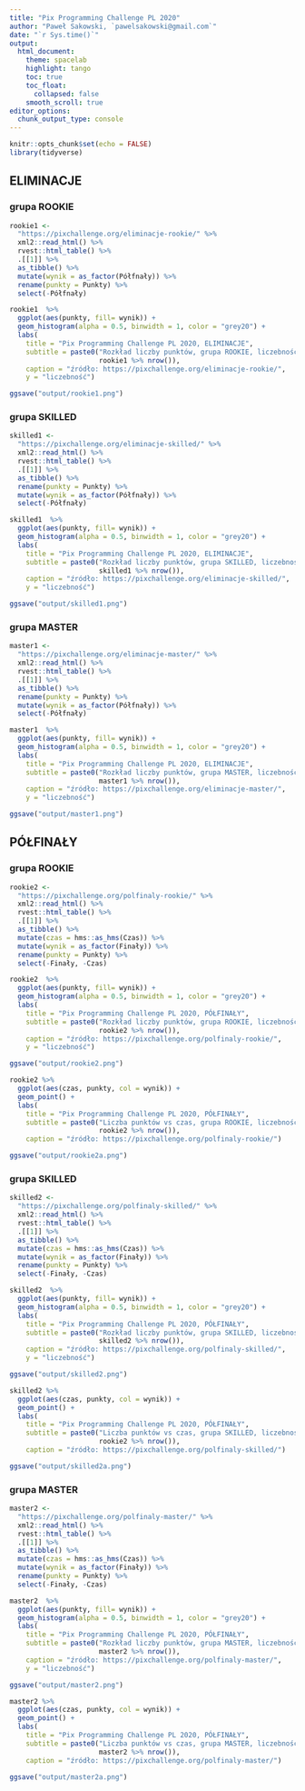 ```yaml
---
title: "Pix Programming Challenge PL 2020"
author: "Paweł Sakowski, `pawelsakowski@gmail.com`"
date: "`r Sys.time()`"
output: 
  html_document:  
    theme: spacelab
    highlight: tango
    toc: true
    toc_float:
      collapsed: false
    smooth_scroll: true
editor_options: 
  chunk_output_type: console
---
```


```r
knitr::opts_chunk$set(echo = FALSE)
library(tidyverse)
```

## ELIMINACJE

### grupa ROOKIE

```r
rookie1 <-
  "https://pixchallenge.org/eliminacje-rookie/" %>%
  xml2::read_html() %>%
  rvest::html_table() %>%
  .[[1]] %>% 
  as_tibble() %>%
  mutate(wynik = as_factor(Półfnały)) %>%
  rename(punkty = Punkty) %>%
  select(-Półfnały)

rookie1  %>%
  ggplot(aes(punkty, fill= wynik)) +
  geom_histogram(alpha = 0.5, binwidth = 1, color = "grey20") +
  labs(
    title = "Pix Programming Challenge PL 2020, ELIMINACJE",
    subtitle = paste0("Rozkład liczby punktów, grupa ROOKIE, liczebność próbki = ",
                      rookie1 %>% nrow()),
    caption = "źródło: https://pixchallenge.org/eliminacje-rookie/",
    y = "liczebność") 

ggsave("output/rookie1.png")
```

### grupa SKILLED

```r
skilled1 <-
  "https://pixchallenge.org/eliminacje-skilled/" %>%
  xml2::read_html() %>%
  rvest::html_table() %>%
  .[[1]] %>% 
  as_tibble() %>%
  rename(punkty = Punkty) %>%
  mutate(wynik = as_factor(Półfnały)) %>%
  select(-Półfnały)

skilled1  %>%
  ggplot(aes(punkty, fill= wynik)) +
  geom_histogram(alpha = 0.5, binwidth = 1, color = "grey20") +
  labs(
    title = "Pix Programming Challenge PL 2020, ELIMINACJE",
    subtitle = paste0("Rozkład liczby punktów, grupa SKILLED, liczebność próbki = ",
                      skilled1 %>% nrow()),
    caption = "źródło: https://pixchallenge.org/eliminacje-skilled/",
    y = "liczebność")

ggsave("output/skilled1.png")
```

### grupa MASTER

```r
master1 <-
  "https://pixchallenge.org/eliminacje-master/" %>%
  xml2::read_html() %>%
  rvest::html_table() %>%
  .[[1]] %>% 
  as_tibble() %>%
  rename(punkty = Punkty) %>%
  mutate(wynik = as_factor(Półfnały)) %>%
  select(-Półfnały)

master1  %>%
  ggplot(aes(punkty, fill= wynik)) +
  geom_histogram(alpha = 0.5, binwidth = 1, color = "grey20") +
  labs(
    title = "Pix Programming Challenge PL 2020, ELIMINACJE",
    subtitle = paste0("Rozkład liczby punktów, grupa MASTER, liczebność próbki = ",
                      master1 %>% nrow()),
    caption = "źródło: https://pixchallenge.org/eliminacje-master/",
    y = "liczebność")

ggsave("output/master1.png")
```


## PÓŁFINAŁY 

### grupa ROOKIE

```r
rookie2 <-
  "https://pixchallenge.org/polfinaly-rookie/" %>%
  xml2::read_html() %>%
  rvest::html_table() %>%
  .[[1]] %>% 
  as_tibble() %>%
  mutate(czas = hms::as_hms(Czas)) %>% 
  mutate(wynik = as_factor(Finały)) %>%
  rename(punkty = Punkty) %>%
  select(-Finały, -Czas) 

rookie2  %>%
  ggplot(aes(punkty, fill= wynik)) +
  geom_histogram(alpha = 0.5, binwidth = 1, color = "grey20") +
  labs(
    title = "Pix Programming Challenge PL 2020, PÓŁFINAŁY",
    subtitle = paste0("Rozkład liczby punktów, grupa ROOKIE, liczebność próbki = ",
                      rookie2 %>% nrow()),
    caption = "źródło: https://pixchallenge.org/polfinaly-rookie/",
    y = "liczebność")

ggsave("output/rookie2.png")

rookie2 %>%
  ggplot(aes(czas, punkty, col = wynik)) +
  geom_point() +
  labs(
    title = "Pix Programming Challenge PL 2020, PÓŁFINAŁY",
    subtitle = paste0("Liczba punktów vs czas, grupa ROOKIE, liczebność próbki = ",
                      rookie2 %>% nrow()),
    caption = "źródło: https://pixchallenge.org/polfinaly-rookie/")

ggsave("output/rookie2a.png")
```


### grupa SKILLED

```r
skilled2 <-
  "https://pixchallenge.org/polfinaly-skilled/" %>%
  xml2::read_html() %>%
  rvest::html_table() %>%
  .[[1]] %>% 
  as_tibble() %>%
  mutate(czas = hms::as_hms(Czas)) %>% 
  mutate(wynik = as_factor(Finały)) %>%
  rename(punkty = Punkty) %>%
  select(-Finały, -Czas) 

skilled2  %>%
  ggplot(aes(punkty, fill= wynik)) +
  geom_histogram(alpha = 0.5, binwidth = 1, color = "grey20") +
  labs(
    title = "Pix Programming Challenge PL 2020, PÓŁFINAŁY",
    subtitle = paste0("Rozkład liczby punktów, grupa SKILLED, liczebność próbki = ",
                      skilled2 %>% nrow()),
    caption = "źródło: https://pixchallenge.org/polfinaly-skilled/",
    y = "liczebność")

ggsave("output/skilled2.png")

skilled2 %>%
  ggplot(aes(czas, punkty, col = wynik)) +
  geom_point() +
  labs(
    title = "Pix Programming Challenge PL 2020, PÓŁFINAŁY",
    subtitle = paste0("Liczba punktów vs czas, grupa SKILLED, liczebność próbki = ",
                      rookie2 %>% nrow()),
    caption = "źródło: https://pixchallenge.org/polfinaly-skilled/")

ggsave("output/skilled2a.png")
```

### grupa MASTER

```r
master2 <-
  "https://pixchallenge.org/polfinaly-master/" %>%
  xml2::read_html() %>%
  rvest::html_table() %>%
  .[[1]] %>% 
  as_tibble() %>%
  mutate(czas = hms::as_hms(Czas)) %>% 
  mutate(wynik = as_factor(Finały)) %>%
  rename(punkty = Punkty) %>%
  select(-Finały, -Czas) 

master2  %>%
  ggplot(aes(punkty, fill= wynik)) +
  geom_histogram(alpha = 0.5, binwidth = 1, color = "grey20") +
  labs(
    title = "Pix Programming Challenge PL 2020, PÓŁFINAŁY",
    subtitle = paste0("Rozkład liczby punktów, grupa MASTER, liczebność próbki = ",
                      master2 %>% nrow()),
    caption = "źródło: https://pixchallenge.org/polfinaly-master/",
    y = "liczebność")

ggsave("output/master2.png")

master2 %>%
  ggplot(aes(czas, punkty, col = wynik)) +
  geom_point() +
  labs(
    title = "Pix Programming Challenge PL 2020, PÓŁFINAŁY",
    subtitle = paste0("Liczba punktów vs czas, grupa MASTER, liczebność próbki = ",
                      master2 %>% nrow()),
    caption = "źródło: https://pixchallenge.org/polfinaly-master/")

ggsave("output/master2a.png")
```
